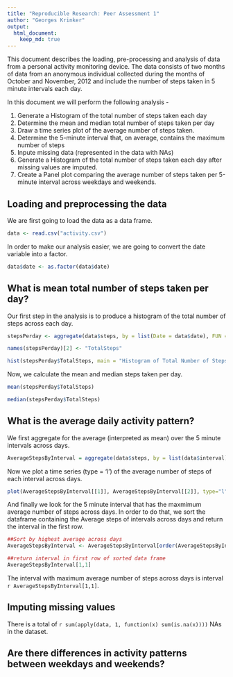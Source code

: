 ```yaml
---
title: "Reproducible Research: Peer Assessment 1"
author: "Georges Krinker"
output: 
  html_document:
    keep_md: true
---
```


This document describes the loading, pre-processing and analysis of data from a personal activity monitoring device. The data consists of two months of data from an anonymous individual collected during the months of October and November, 2012 and include the number of steps taken in 5 minute intervals each day.

In this document we will perform the following analysis - 

1. Generate a Histogram of the total number of steps taken each day
2. Determine the mean and median total number of steps taken per day
3. Draw a time series plot of the average number of steps taken.
4. Determine the 5-minute interval that, on average, contains the maximum number of steps
5. Inpute missing data (represented in the data with NAs)
6. Generate a Histogram of the total number of steps taken each day after missing values are imputed.
7. Create a Panel plot comparing the average number of steps taken per 5-minute interval across weekdays and weekends. 


## Loading and preprocessing the data

We are first going to load the data as a data frame.

```r
data <- read.csv("activity.csv")
```

In order to make our analysis easier, we are going to convert the date variable into a factor.

```r
data$date <- as.factor(data$date)
```

## What is mean total number of steps taken per day?

Our first step in the analysis is to produce a histogram of the total number of steps across each day.

```r
stepsPerday <- aggregate(data$steps, by = list(Date = data$date), FUN = sum, na.rm = TRUE)

names(stepsPerday)[2] <- "TotalSteps"

hist(stepsPerday$TotalSteps, main = "Histogram of Total Number of Steps per day", xlab = "Number of Steps per Day", ylab = "Frequency", ylim = c(0,35))
```

Now, we calculate the mean and median steps taken per day.

```r

mean(stepsPerday$TotalSteps)

```

```r

median(stepsPerday$TotalSteps)

```

## What is the average daily activity pattern?

We first aggregate for the average (interpreted as mean) over the 5 minute intervals across days.

```r

AverageStepsByInterval = aggregate(data$steps, by = list(data$interval), FUN = mean, na.rm = TRUE)

```

Now we plot a time series (type = 'l') of the average number of steps of each interval across days.

```r

plot(AverageStepsByInterval[[1]], AverageStepsByInterval[[2]], type="l", ylab = "Average Number of Steps", xlab = "Interval", main = "Average Number of Steps for each Interval across days")

```

And finally we look for the 5 minute interval that has the maxmimum average number of steps across days. In order to do that, we sort the dataframe containing the Average steps of intervals across days and return the interval in the first row.

```r

##Sort by highest average across days
AverageStepsByInterval <- AverageStepsByInterval[order(AverageStepsByInterval[[2]]),]

##return interval in first row of sorted data frame
AverageStepsByInterval[1,1]

```

The interval with maximum average number of steps across days is interval `r AverageStepsByInterval[1,1]`.

## Imputing missing values

There is a total of `r sum(apply(data, 1, function(x) sum(is.na(x))))` NAs in the dataset.

## Are there differences in activity patterns between weekdays and weekends?

